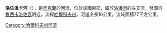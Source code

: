 {{coord|50|03|13.00|N|36|09|12.27|E|scale:1500|display=title}}

'''洛佐溫卡河'''（{{lang-uk|Лозовенька}}），是[[烏克蘭|烏克蘭]]的河流，位於該國東部，屬於[[洛潘河|洛潘河]]的左支流，發源自[[魯西卡洛佐瓦|魯西卡洛佐瓦]]附近，流經[[哈爾科夫州|哈爾科夫州]]，河道全長16公里，流域面積77平方公里。

{{DEFAULTSORT:Лозовенька}}
[[Category:哈爾科夫州河流|Category:哈爾科夫州河流]]


{{Ukraine-river-stub}}